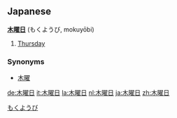 ==Japanese==
'''[[木]][[曜日]]''' (もくようび, mokuyōbi)

# [[Thursday]]

===Synonyms===
*[[木曜]]
[[Category:Days of the week|もくようび]]

[[de:木曜日]]
[[it:木曜日]]
[[la:木曜日]]
[[nl:木曜日]]
[[ja:木曜日]]
[[zh:木曜日]]